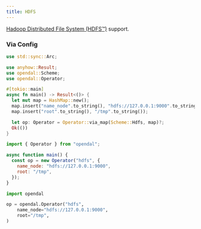 ```yaml
---
title: HDFS
---
```


[Hadoop Distributed File System (HDFS™)](https://hadoop.apache.org/) support.


<Docs components={props.components} />

### Via Config


<Tabs>
  <TabItem value="rust" label="Rust" default>

```rust
use std::sync::Arc;

use anyhow::Result;
use opendal::Scheme;
use opendal::Operator;

#[tokio::main]
async fn main() -> Result<()> {
  let mut map = HashMap::new();
  map.insert("name_node".to_string(), "hdfs://127.0.0.1:9000".to_string());
  map.insert("root".to_string(), "/tmp".to_string());

  let op: Operator = Operator::via_map(Scheme::Hdfs, map)?;
  Ok(())
}
```

  </TabItem>
  <TabItem value="node.js" label="Node.js">

```javascript
import { Operator } from "opendal";

async function main() {
  const op = new Operator("hdfs", {
    name_node: "hdfs://127.0.0.1:9000",
    root: "/tmp",
  });
}
```

  </TabItem>
  <TabItem value="python" label="Python">

```python
import opendal

op = opendal.Operator("hdfs",
    name_node="hdfs://127.0.0.1:9000",
    root="/tmp",
)
```

  </TabItem>
</Tabs>


